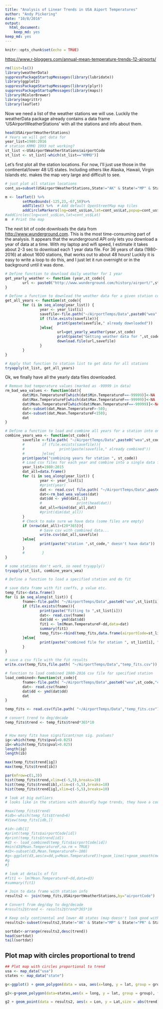 ```yaml
---
title: "Analysis of Linear Trends in USA Aiport Temperatures"
author: "Andy Pickering"
date: "10/8/2016"
output: 
  html_document: 
    keep_md: yes
keep_md: yes
---
```


```r
knitr::opts_chunk$set(echo = TRUE)
```


<https://www.r-bloggers.com/annual-mean-temperature-trends-12-airports/>

```r
rm(list=ls())
library(weatherData)
suppressPackageStartupMessages(library(lubridate))
library(ggplot2)
suppressPackageStartupMessages(library(plyr))
suppressPackageStartupMessages(library(maps))
library(RColorBrewer)
library(magrittr)
library(leaflet)
```

Now we need a list of the weather stations we will use. Luckily the weatherData package already contains a data frame 'USAirportWeatherStations' with all the stations and info about them.
```r
head(USAirportWeatherStations)
# Years we will get data for
year_list=1980:2016
# station KMMO 1993 not working?
st_list <-USAirportWeatherStations$airportCode
st_list <- st_list[-which(st_list=="KMMO")]
```

Let's first plot all the station locations. For now, I'll just use those in the continental/lower 48 US states. Including others like Alaska, Hawaii, Virgin Islands etc. makes the map very large and difficult to see.
```r
# just plot all station locations
cont_us=subset(USAirportWeatherStations,State!="AK" & State!="MP" & State!="PR" & State!="HI" & State!="VI" & State!="GU")

m <- leaflet() %>%
        setMaxBounds(-125,23,-67,50)%>%
        addTiles() %>%  # Add default OpenStreetMap map tiles
        addCircleMarkers(lng=cont_us$Lon,lat=cont_us$Lat,popup=cont_us$Station,radius=2,fill=TRUE,color="grey")#,clusterOptions = markerClusterOptions())
#addCircles(lng=cont_us$Lon,lat=cont_us$Lat)
m  # Print the map

```

The next bit of code downloads the data from <http://www.wunderground.com>. This is the most time-consuming part of the analysis. It appears that the wunderground API only lets you download a year of data at a time. With my laptop and wifi speed, I estimate it takes about 2-3 sec to download each 1 year data file. For 36 years of data (1980-2016) at about 1600 stations, that works out to about 48 hours! Luckily it is easy to write a loop to do this, and I just let it run overnight or in the background until it was done.
```r
# Define function to download daily weather for 1 year
get_yearly_weather <- function (year,st_code){
        url <- paste0("http://www.wunderground.com/history/airport/",st_code,"/",year,"/1/1/CustomHistory.html?dayend=31&monthend=12&yearend=",year,"&req_city=NA&req_state=NA&req_statename=NA&format=1")
}

# Define a function to download the weather data for a given station code
get_all_years <- function(st_code){
        for (i in seq_along(year_list)) {
                year <- year_list[i]
                savefile<-file.path("~/AirportTemps/Data",paste0("wea",st_code,year,".csv"))
                if (file.exists(savefile)){
                        print(paste(savefile," already downloaded"))
                }else{
                        url=get_yearly_weather(year,st_code)
                        print(paste("Getting weather data for ",st_code," for year ",year))
                        download.file(url,savefile)
                }
        }
}

# Apply that function to station list to get data for all stations
tryapply(st_list, get_all_years)

```


Ok, we finally have all the yearly data files downloaded. 
```r
# Remove bad temperature values (marked as -99999 in data)
rm_bad_wea_values <- function(dat){
        dat$Min.TemperatureF[which(dat$Min.TemperatureF==-99999)]<-NA
        dat$Max.TemperatureF[which(dat$Max.TemperatureF==-99999)]<-NA
        dat$Mean.TemperatureF[which(dat$Mean.TemperatureF==-99999)]<-NA
        dat<-subset(dat,Mean.TemperatureF>-50);
        dat<-subset(dat,Mean.TemperatureF<150);
        dat
}

# Define a function to load and combine all years for a station into one dataframe
combine_years_wea <- function(st_code){
        savefile <-file.path( "~/AirportTemps/Data",paste0("wea",st_code,"combined.csv"))
        #        if (file.exists(savefile)){
        #                print(paste(savefile," already combined"))
        #        }else{
        print(paste("combining years for station ", st_code))
        # Load csv files for each year and combine into a single data frame
        year_list=1980:2015
        dat_all=data.frame()
        for (i in seq_along(year_list)) {
                year <- year_list[i]
                #print(year)
                dat <- read.csv( file.path( "~/AirportTemps/Data",paste0("wea",st_code,year,".csv")))
                dat<-rm_bad_wea_values(dat)
                dat$dd <- ymd(dat[,1])
                #                print(head(dat))
                dat_all=rbind(dat_all,dat)
                #print(dim(dat_all))
        }
        # Check to make sure we have data (some files are empty)
        if (nrow(dat_all)>(20*365)){
                # Save csv with combined data...
                write.csv(dat_all,savefile)
        }else{
                print(paste("station ",st_code," doesn't have data"))
        }
        #        }
}

# some stations don't work, so need tryapply()
tryapply(st_list, combine_years_wea)
```

```r
# Define a function to load a specified station and do fit

# save data frame with fit coeffs, p value etc.
temp_fits<-data.frame()
for (i in seq_along(st_list)) {
        fname<-file.path( "~/AirportTemps/Data",paste0("wea",st_list[i],"combined.csv"))
        if (file.exists(fname)){
                print(paste("Fitting to ",st_list[i]))
                dat<- read.csv(fname)
                dat$dd <- ymd(dat$dd)
                fit1 <- lm(Mean.TemperatureF~dd,data=dat)
                summary(fit1)
                temp_fits<-rbind(temp_fits,data.frame(airportCode=st_list[i],trend=fit1$coefficients[2],pval=summary(fit1)$coefficients[2,4]))
        }else{
                print(paste("combined file for station ", st_list[i], " doesn't exist, skipping"))
        }
}

# save a csv file with the fit results
write.csv(temp_fits,file.path( "~/AirportTemps/Data","temp_fits.csv"))
```


```r
# function to load combined 1980-2016 csv file for specified station
load_combined<-function(st_code){
        fname<-file.path( "~/AirportTemps/Data",paste0("wea",st_code,"combined.csv"))
        dat<- read.csv(fname)
        dat$dd <- ymd(dat$dd)
        dat
}
```

```r

temp_fits <- read.csv(file.path( "~/AirportTemps/Data","temp_fits.csv"))

# convert trend to deg/decade
temp_fits$trend <- temp_fits$trend*365*10


# How many fits have significant/non sig. pvalues?
ig<-which(temp_fits$pval<0.025)
ib<-which(temp_fits$pval>0.025)
length(ig)
length(ib)

max(temp_fits$trend[ig])
max(temp_fits$trend[ib])

par(mfrow=c(1,3))
hist(temp_fits$trend,xlim=c(-5,5),breaks=10)
hist(temp_fits$trend[ib],xlim=c(-5,5),breaks=10)
hist(temp_fits$trend[ig],xlim=c(-5,5),breaks=10)

# look at big outliers
# looks like in the stations with absurdly huge trends, they have a couple of very small values

#max(temp_fits$trend)
#idb<-which(temp_fits$trend>6)
#View(temp_fits[idb,])

#id<-idb[1]
#print(temp_fits$airportCode[id])
#print(temp_fits$trend[id])
#d3 <- load_combined(temp_fits$airportCode[id])
#min(d3$Mean.TemperatureF,na.rm = TRUE)
#d3<-subset(d3,Mean.TemperatureF>-100)
#g<-ggplot(d3,aes(x=dd,y=Mean.TemperatureF))+geom_line()+geom_smooth(method="lm")
#g
#}

# look at details of fit
#fit1 <- lm(Mean.TemperatureF~dd,data=d3)
#summary(fit1)

# Join to data frame with station info
results2 <- join(temp_fits,USAirportWeatherStations,by="airportCode")

# Convert from deg/day to deg/decade
#results2$trend <- results2$trend*365*10

# Keep only continental and lower 48 states (map doesn't look good with others)
results2<-subset(results2,State!="AK" & State!="MP" & State!="PR" & State!="HI" )

sortdat<-arrange(results2,desc(trend))
head(sortdat)
tail(sortdat)

```

## Plot map with circles proportional to trend

```r

## Plot map with circles proportional to trend
usa <- map_data("usa")
states <- map_data("state")

g<-ggplot() + geom_polygon(data = usa, aes(x=long, y = lat, group = group), fill=NA, color="red") + coord_fixed(1.3) 

g2<-g+geom_polygon(data=states,aes(x = long, y = lat, group = group), fill="slategray",color = "white") + guides(fill=FALSE)  # do this to leave off the color legend

g2 + geom_point(data = results2, aes(x = Lon, y = Lat,size = abs(trend),color=trend)) + scale_color_gradient2(midpoint=0, low="blue", mid="white",high="red", space ="Lab" ,limits=c(-3,3)) +ggtitle("Linear trend [deg/decade] in mean temp., 1980-2016") + labs(x="Longitude",y="Latitude")

```